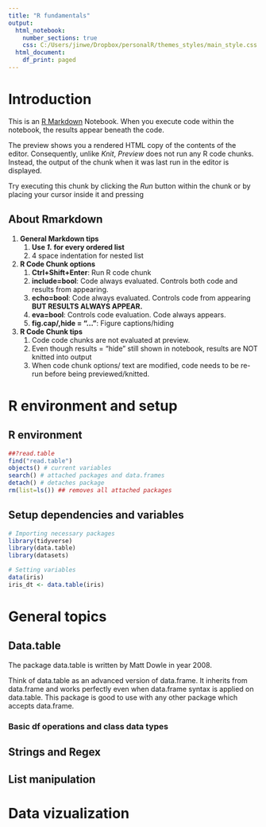 ---
title: "R fundamentals"
output:
  html_notebook:
    number_sections: true
    css: C:/Users/jinwe/Dropbox/personalR/themes_styles/main_style.css
  html_document:
    df_print: paged
---

# Introduction
This is an [R Markdown](http://rmarkdown.rstudio.com) Notebook. When you execute code within the notebook, the results appear beneath the code. 

The preview shows you a rendered HTML copy of the contents of the editor. Consequently, unlike *Knit*, *Preview* does not run any R code chunks. Instead, the output of the chunk when it was last run in the editor is displayed.

Try executing this chunk by clicking the *Run* button within the chunk or by placing your cursor inside it and pressing 

## About Rmarkdown
1. **General Markdown tips**
    1. **Use *1.* for every ordered list**
    1. 4 space indentation for nested list

1. **R Code Chunk options**
    1. **Ctrl+Shift+Enter**: Run R code chunk
    1. **include=bool**: Code always evaluated. Controls both code and results from appearing.
    1. **echo=bool**: Code always evaluated. Controls code from appearing **BUT RESULTS ALWAYS APPEAR.**
    1. **eva=bool**: Controls code evaluation. Code always appears.
    1. **fig.cap/,hide = "..."**: Figure captions/hiding

1. **R Code Chunk tips**
    1. Code code chunks are not evaluated at preview. 
    1. Even though results = "hide" still shown in notebook, results are NOT knitted into output
    1. When code chunk options/ text are modified, code needs to be re-run before being previewed/knitted.
    

# R environment and setup

## R environment
```{r, eval=FALSE}  
##?read.table
find("read.table")
objects() # current variables
search() # attached packages and data.frames
detach() # detaches package
rm(list=ls()) ## removes all attached packages
```


## Setup dependencies and variables

```{r Dependencies, eval = TRUE, results="hide", message=FALSE, warning=FALSE}
# Importing necessary packages
library(tidyverse)
library(data.table)
library(datasets)
```

```{r Variables, eval= TRUE, results ='hide'}
# Setting variables
data(iris)
iris_dt <- data.table(iris)
```


# General topics


## Data.table
The package data.table is written by Matt Dowle in year 2008.

Think of data.table as an advanced version of data.frame. It inherits from data.frame and works perfectly even when data.frame syntax is applied on data.table. This package is good to use with any other package which accepts data.frame.

### Basic df operations and class data types


## Strings and Regex 



## List manipulation


# Data vizualization
















